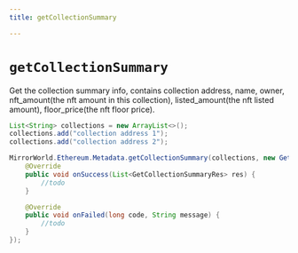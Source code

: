 ```yaml
---
title: getCollectionSummary

---
```


# `getCollectionSummary`
Get the collection summary info, contains collection address, name, owner, nft_amount(the nft amount in this collection), listed_amount(the nft listed amount), floor_price(the nft floor price).

```java
List<String> collections = new ArrayList<>();
collections.add("collection address 1");
collections.add("collection address 2");

MirrorWorld.Ethereum.Metadata.getCollectionSummary(collections, new GetCollectionSummaryListener() {
    @Override
    public void onSuccess(List<GetCollectionSummaryRes> res) {
        //todo
    }

    @Override
    public void onFailed(long code, String message) {
        //todo
    }
});
```
